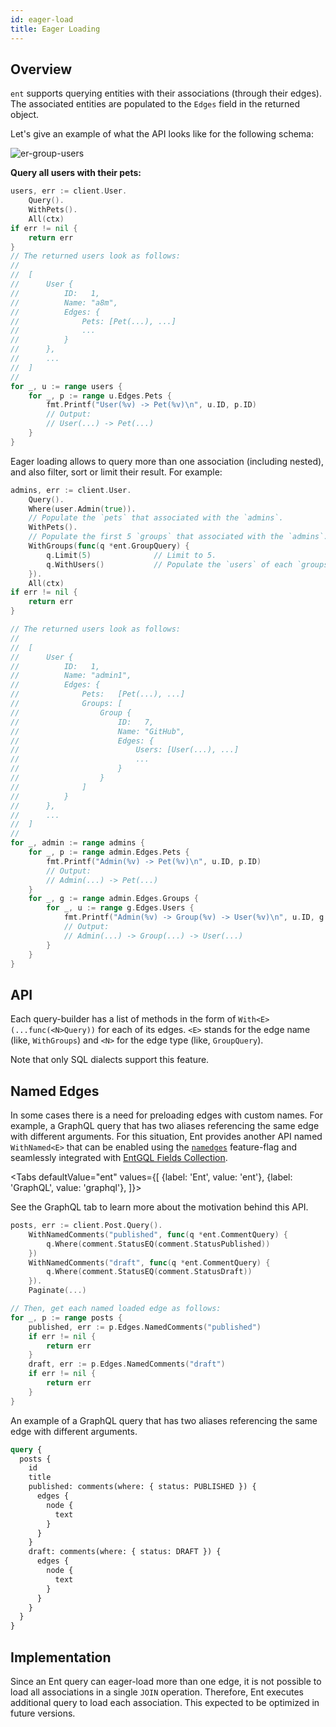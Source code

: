```yaml
---
id: eager-load
title: Eager Loading
---
```



## Overview

`ent` supports querying entities with their associations (through their edges). The associated entities
are populated to the `Edges` field in the returned object.

Let's give an example of what the API looks like for the following schema:

![er-group-users](https://entgo.io/images/assets/er_user_pets_groups.png)



**Query all users with their pets:**
```go
users, err := client.User.
	Query().
	WithPets().
	All(ctx)
if err != nil {
	return err
}
// The returned users look as follows:
//
//	[
//		User {
//			ID:   1,
//			Name: "a8m",
//			Edges: {
//				Pets: [Pet(...), ...]
//				...
//			}
//		},
//		...
//	]
//
for _, u := range users {
	for _, p := range u.Edges.Pets {
		fmt.Printf("User(%v) -> Pet(%v)\n", u.ID, p.ID)
		// Output:
		// User(...) -> Pet(...)
	}
} 
```

Eager loading allows to query more than one association (including nested), and also
filter, sort or limit their result. For example:

```go
admins, err := client.User.
	Query().
	Where(user.Admin(true)).
	// Populate the `pets` that associated with the `admins`.
	WithPets().
	// Populate the first 5 `groups` that associated with the `admins`.
	WithGroups(func(q *ent.GroupQuery) {
		q.Limit(5) 				// Limit to 5.
		q.WithUsers()           // Populate the `users` of each `groups`.
	}).
	All(ctx)
if err != nil {
	return err
}

// The returned users look as follows:
//
//	[
//		User {
//			ID:   1,
//			Name: "admin1",
//			Edges: {
//				Pets:   [Pet(...), ...]
//				Groups: [
//					Group {
//						ID:   7,
//						Name: "GitHub",
//						Edges: {
//							Users: [User(...), ...]
//							...
//						}
//					}
//				]
//			}
//		},
//		...
//	]
//
for _, admin := range admins {
	for _, p := range admin.Edges.Pets {
		fmt.Printf("Admin(%v) -> Pet(%v)\n", u.ID, p.ID)
		// Output:
		// Admin(...) -> Pet(...)
	}
	for _, g := range admin.Edges.Groups {
		for _, u := range g.Edges.Users {
			fmt.Printf("Admin(%v) -> Group(%v) -> User(%v)\n", u.ID, g.ID, u.ID)
			// Output:
			// Admin(...) -> Group(...) -> User(...)
		}
	}
} 
```

## API

Each query-builder has a list of methods in the form of `With<E>(...func(<N>Query))` for each of its edges.
`<E>` stands for the edge name (like, `WithGroups`) and `<N>` for the edge type (like, `GroupQuery`).
 
Note that only SQL dialects support this feature.

## Named Edges

In some cases there is a need for preloading edges with custom names. For example, a GraphQL query that has two aliases
referencing the same edge with different arguments. For this situation, Ent provides another API named `WithNamed<E>`
that can be enabled using the [`namedges`](features.md#named-edges) feature-flag and seamlessly integrated with
[EntGQL Fields Collection](tutorial-todo-gql-field-collection.md).

<Tabs
defaultValue="ent"
values={[
{label: 'Ent', value: 'ent'},
{label: 'GraphQL', value: 'graphql'},
]}>
<TabItem value="ent">

See the GraphQL tab to learn more about the motivation behind this API.

```go
posts, err := client.Post.Query().
    WithNamedComments("published", func(q *ent.CommentQuery) {
        q.Where(comment.StatusEQ(comment.StatusPublished))
    })
    WithNamedComments("draft", func(q *ent.CommentQuery) {
        q.Where(comment.StatusEQ(comment.StatusDraft))
    }).
    Paginate(...)

// Then, get each named loaded edge as follows:
for _, p := range posts {
    published, err := p.Edges.NamedComments("published")
    if err != nil {
        return err
    }
    draft, err := p.Edges.NamedComments("draft")
    if err != nil {
        return err
    }
}
```

</TabItem>
<TabItem value="graphql">

An example of a GraphQL query that has two aliases referencing the same edge with different arguments.

```graphql
query {
  posts {
    id
    title
    published: comments(where: { status: PUBLISHED }) {
      edges {
        node {
          text
        }
      }
    }
    draft: comments(where: { status: DRAFT }) {
      edges {
        node {
          text
        }
      }
    }
  }
}
```

</TabItem>
</Tabs>

## Implementation

Since an Ent query can eager-load more than one edge, it is not possible to load all associations in a single
`JOIN` operation. Therefore, Ent executes additional query to load each association. This expected to be optimized
in future versions.
